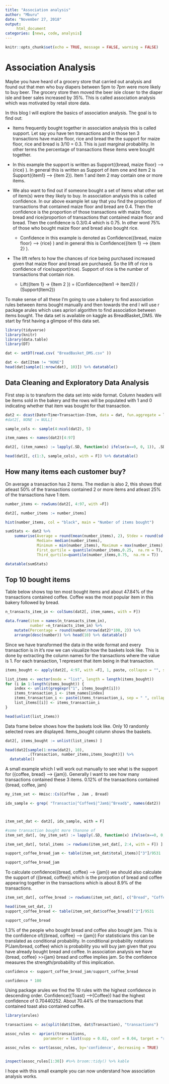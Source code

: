 ```yaml
---
title: "Association analysis"
author: "Mburu"
date: "November 27, 2018"
output:
     html_document
categories: [news, code, analysis]
---
```


```r
knitr::opts_chunk$set(echo = TRUE, message = FALSE, warning = FALSE)
```

# Association Analysis

Maybe you have heard of a grocery store that carried out analysis and found out that men who buy diapers between 5pm to 7pm were more likely to buy beer. The grocery store then moved the beer isle closer to the diaper isle and beer sales increased by 35%. This is called association analysis which was motivated by retail store data.

In this blog I will explore the basics of association analysis. The goal is to find out:

-   Items frequently bought together in association analysis this is called support. Let say you have ten transactions and in those ten 3 transactions have maize floor, rice and bread the the support for maize floor, rice and bread is 3/10 = 0.3. This is just marginal probability. In other terms the percentage of transactions these items were bought together.

-   In this example the support is written as Support({bread, maize floor} --\> {rice} ). In general this is written as Support of item one and item 2 is Support({item1} --\> {item 2}). Item 1 and item 2 may contain one or more items.

-   We also want to find out if someone bought a set of items what other set of item(s) were they likely to buy. In association analysis this is called confidence. In our above example let say that you find the proportion of transactions that contained maize floor and bread are 0.4. Then the confidence is the proportion of those transactions with maize floor, bread and rice/proportion of transactions that contained maize floor and bread. Then the confidence is 0.3/0.4 which is 0.75. In other word 75% of those who bought maize floor and bread also bought rice.

    -   Confidence in this example is denoted as Confidence({bread, maize floor} --\> {rice} ) and in general this is Confidence({item 1} --\> {item 2} ).

-   The lift refers to how the chances of rice being purchased increased given that maize floor and bread are purchased. So the lift of rice is confidence of rice/support(rice). Support of rice is the number of transactions that contain rice.

    -   Lift({Item 1} -\> {Item 2 }) = (Confidence(Item1 -\> Item2)) / (Support(Item2))

To make sense of all these I'm going to use a bakery to find association rules between items bought manually and then towards the end I will use r package arules which uses apriori algorithm to find association between items bought. The data set is available on kaggle as BreadBasket_DMS. We start by first having a glimpse of this data set.

```r

library(tidyverse)
library(knitr)
library(data.table)
library(DT)

dat <- setDT(read.csv( "BreadBasket_DMS.csv" ))

dat <- dat[Item != "NONE"]
head(dat[sample(1:nrow(dat), 10)]) %>% datatable()


```

## Data Cleaning and Exploratory Data Analysis

First step is to transform the data set into wide format. Column headers will be items sold in the bakery and the rows will be populated with 1 and 0 indicating whether that item was bought for that transaction.

```r

dat2 <- dcast(Date+Time+Transaction~Item, data = dat, fun.aggregate = length)
#dat2[, NONE := NULL]

sample_cols <- sample(4:ncol(dat2), 5)

item_names <- names(dat2)[4:97]

dat2[, (item_names) := lapply(.SD, function(x) ifelse(x==0, 0, 1)), .SDcols = item_names]

head(dat2[, c(1:3, sample_cols), with = F]) %>% datatable()
```

## How many items each customer buy?

On average a transaction has 2 items. The median is also 2, this shows that atleast 50% of the transactions contained 2 or more items and atleast 25% of the transactions have 1 item.

```r

number_items <- rowSums(dat2[, 4:97, with =F])

dat2[, number_items := number_items]

hist(number_items, col = "black", main = "Number of items bought")

sumStats <- dat2 %>%
    summarise(Average = round(mean(number_items), 2), Stdev = round(sd(number_items), 2),
              Median= median(number_items),
              Minimum = min(number_items), Maximum = max(number_items),
              First_qurtile = quantile(number_items,0.25,  na.rm = T),
              Third_qurtile=quantile(number_items,0.75,  na.rm = T))

datatable(sumStats)
```

## Top 10 bought items

Table below shows top ten most bought items and about 47.84% of the transactions contained coffee. Coffee was the most popular item in this bakery followed by bread.

```r



n_transacts_item_in <- colSums(dat2[, item_names, with = F])

data.frame(item = names(n_transacts_item_in),
           number =n_transacts_item_in) %>%
    mutate(Percentage = round(number/nrow(dat2)*100, 2)) %>%
    arrange(desc(number)) %>% head(10) %>% datatable()


```

Since we have transformed the data in the wide format and every transaction is in it's row we can visualize how the baskets look like. This is done by extracting the column names for the transactions where the value is 1. For each transaction, 1 represent that item being in that transaction.

```r


items_bought <- apply(dat2[, 4:97, with =F], 1, paste, collapse = "", sep = "")

list_items <- vector(mode = "list", length = length(items_bought))
for (i in 1:length(items_bought)) {
    index <- unlist(gregexpr("1", items_bought[i]))
    items_transaction_i <- item_names[index]
    items_transaction_i <- paste(items_transaction_i, sep = " ", collapse = " , ")
    list_items[[i]] <- items_transaction_i
}

head(unlist(list_items))
```

Data frame below shows how the baskets look like. Only 10 randomly selected rows are displayed. Items_bought column shows the baskets.

```r


dat2[, items_bought := unlist(list_items) ]

head(dat2[sample(1:nrow(dat2), 10),
          .(Transaction, number_items,items_bought)]) %>%
  datatable()

```

A small example which I will work out manually to see what is the support for ({coffee, bread} --\> {jam}). Generally I want to see how many transactions contained these 3 items. 0.12% of the transactions contained {bread, coffee, jam}

```r


my_item_set <- Hmisc::Cs(Coffee , Jam , Bread)

idx_sample <- grep( "Transactio|^Coffee$|^Jam$|^Bread$", names(dat2))



item_set_dat <- dat2[, idx_sample, with = F] 

#some transaction bought more thanone of 
item_set_dat[, (my_item_set) := lapply(.SD, function(x) ifelse(x==0, 0, 1)), .SDcols = my_item_set]

item_set_dat[, total_items := rowSums(item_set_dat[, 2:4, with = F]) ]

support_coffee_bread_jam <- table(item_set_dat$total_items)["3"]/9531 

support_coffee_bread_jam
```

To calculate confidence({bread, coffee} --\> {jam}) we should also calculate the support of ({bread, coffee}) which is the prorpotion of bread and coffee appearing together in the transactions which is about 8.9% of the transactions.

```r
item_set_dat[, coffee_bread := rowSums(item_set_dat[, c("Bread", "Coffee"), with = F]) ]

head(item_set_dat, 2)
support_coffee_bread <- table(item_set_dat$coffee_bread)["2"]/9531 

support_coffee_bread
```

1.3% of the people who bought bread and coffee also bought jam. This is the confidence of({bread, coffee} --\> {jam}) For statisticians this can be translated as conditional probability. In conditional probability notations P(Jam/bread, coffee) which is probability you will buy jam given that you have already bought bread and coffee. In association analysis we have {bread, coffee} \>\>{jam} bread and coffee implies jam. So the confidence measures the strength/probability of this implication.

```r
confidence <- support_coffee_bread_jam/support_coffee_bread 

confidence * 100
```

Using package arules we find the 10 rules with the highest confidence in descending order. Confidence({Toast} --\>{Coffee}) had the highest confidence of 0.70440252. About 70.44% of the transactions that contained toast also contained coffee.

```r
library(arules)

transactions <- as(split(dat$Item, dat$Transaction), "transactions")

assoc_rules <- apriori(transactions,
                 parameter = list(supp = 0.02, conf = 0.04, target = "rules"))

assoc_rules <- sort(assoc_rules, by='confidence', decreasing = TRUE)


inspect(assoc_rules[1:30]) #%>% broom::tidy() %>% kable
```

I hope with this small example you can now understand how association analysis works.
